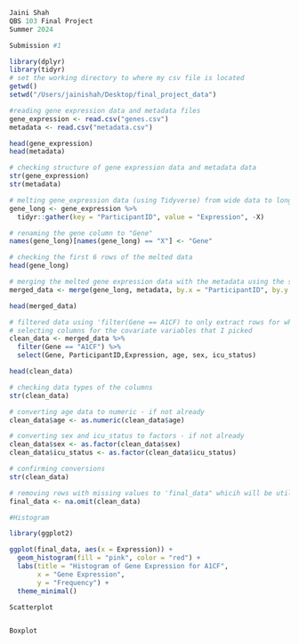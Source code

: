 ```r
Jaini Shah
QBS 103 Final Project
Summer 2024

Submission #1
```

```r
library(dplyr)
library(tidyr)
# set the working directory to where my csv file is located
getwd()
setwd("/Users/jainishah/Desktop/final_project_data")

#reading gene expression data and metadata files 
gene_expression <- read.csv("genes.csv")
metadata <- read.csv("metadata.csv")

head(gene_expression)
head(metadata)

# checking structure of gene expression data and metadata data 
str(gene_expression)
str(metadata)

# melting gene_expression data (using Tidyverse) from wide data to long data so the two files can be merged 
gene_long <- gene_expression %>%
  tidyr::gather(key = "ParticipantID", value = "Expression", -X)

# renaming the gene column to "Gene"
names(gene_long)[names(gene_long) == "X"] <- "Gene"

# checking the first 6 rows of the melted data
head(gene_long)

# merging the melted gene expression data with the metadata using the shared column of "ParticipantID"
merged_data <- merge(gene_long, metadata, by.x = "ParticipantID", by.y = "participant_id")

head(merged_data)

# filtered data using 'filter(Gene == A1CF) to only extract rows for where the gene is A1CF
# selecting columns for the covariate variables that I picked 
clean_data <- merged_data %>%
  filter(Gene == "A1CF") %>%
  select(Gene, ParticipantID,Expression, age, sex, icu_status)

head(clean_data)

# checking data types of the columns
str(clean_data)

# converting age data to numeric - if not already
clean_data$age <- as.numeric(clean_data$age)

# converting sex and icu_status to factors - if not already
clean_data$sex <- as.factor(clean_data$sex)
clean_data$icu_status <- as.factor(clean_data$icu_status)

# confirming conversions 
str(clean_data)

# removing rows with missing values to 'final_data" whicih will be utilized for data visualization
final_data <- na.omit(clean_data)
```



```r
#Histogram 

library(ggplot2)

ggplot(final_data, aes(x = Expression)) + 
  geom_histogram(fill = "pink", color = "red") +
  labs(title = "Histogram of Gene Expression for A1CF",
       x = "Gene Expression",
       y = "Frequency") + 
  theme_minimal()

```



```r
Scatterplot



```


```r
Boxplot 
```


